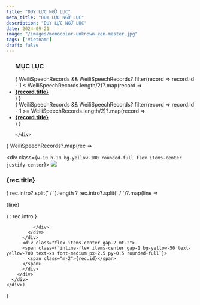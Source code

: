 ```yaml
---
title: "DUY LỰC NGỮ LỤC"
meta_title: "DUY LỰC NGỮ LỤC"
description: "DUY LỰC NGỮ LỤC"
date: 2024-09-21
image: "/images/monocolor-unknown-zen-master.jpg"
tags: ['Vietnam']
draft: false
---
```



<ul>
  <h3>MỤC LỤC</h3>
  <div className="grid xl:grid-cols-8 lg:grid-cols-8 md:grid-cols-2 sm:grid-cols-2 xs:grid-cols-1 gap-8 bg-body dark:bg-darkmode-body">
    <div className="lg:col-span-4 md:col-span-1">
      {
        WeiliSpeechRecords && WeiliSpeechRecords?.filter(record => record.id - 1 < WeiliSpeechRecords.length/2)?.map(record => <li class="list-group-item">
          <div class="media">
            <div class="media-body align-self-center">
              <strong><a href={`/faqs/weili-speech-records#${record.anchor}`}>
                {record.title}
              </a></strong>
            </div>
          </div>
        </li>)
      }
    </div>
    <div className="lg:col-span-4 md:col-span-1">
      {
        WeiliSpeechRecords && WeiliSpeechRecords?.filter(record => record.id - 1 >= WeiliSpeechRecords.length/2)?.map(record => <li class="list-group-item">
          <div class="media">
            <div class="media-body align-self-center">
              <strong><a href={`/faqs/weili-speech-records#${record.anchor}`}>
                {record.title}
              </a></strong>
            </div>
          </div>
        </li>)
      }

    </div>
  </div>
</ul>

<div class="space-y-3 speech-records">

  {
    WeiliSpeechRecords?.map(rec =>  <div class="rounded-xl shadow-sm border border-gray-100 p-4 hover:border-blue-500 transition-all duration-200">
      <div class="flex items-center gap-3">
        <div class="flex-1">
          <div class="flex justify-between items-start">
            <div id={rec.anchor}>
              <div class={`w-10 h-10 bg-yellow-100 rounded-full flex items-center justify-center`}>
                <img class="rounded-circle" src="/images/masters/vi/weili-thich-duy-luc.png" />
              </div>
              <h3 class="text-lg font-medium text-gray-900 title">{rec.title}</h3>
              <div class="flex items-center mt-1">
                <span class="text-xs text-gray-500 ml-1">
                  {
                    rec.intro?.split(' / ').length
                      ? rec.intro?.split(' / ')?.map(line => <p>{line}</p>)
                      : rec.intro
                  }
                </span>
                
              </div>
            </div>
          </div>
          <div class="flex items-center gap-2 mt-2">
          <span class={`inline-flex items-center gap-1 bg-yellow-50 text-yellow-700 text-xs font-medium px-2.5 py-0.5 rounded-full`}>
            <span class="m-2">{rec.id}</span>
          </span>
          </div>
        </div>
      </div>
    </div>)
  }

</div>
